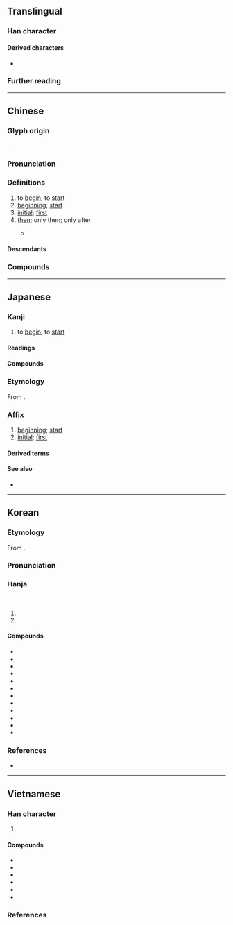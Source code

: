 {{character info}}
==Translingual==
{{stroke order|strokes=8}}

===Han character===
{{Han char|rn=38|rad=女|as=05|sn=8|four=43460|canj=VIR|ids=⿰女台}}

====Derived characters====
* {{l|mul|[[𡤔]], [[𪦲]], [[𦰯]], [[𠝔]], [[𤯯]], [[㗠]], [[𡤓]]}}

===Further reading===
{{Han ref|kx=0258.160|dkj=06166|dj=0523.220|hdz=21041.120|uh=59CB}}

----

==Chinese==
{{zh-forms|alt=兘,乨,𠃭,𠙉}}

===Glyph origin===
{{Han etym}}
{{Han compound|女|台|t1=woman|ls=psc|c1=s|c2=p}}.

===Pronunciation===
{{zh-pron
|m=shǐ
|m-s=
|c=ci2
|c-t=
|g=
|h=pfs=chhṳ́/sṳ́
|j=
|mb=sǐ
|md=sṳ̄/sé̤ṳ
|md_note=sṳ̄ - vernacular; sé̤ṳ - literary
|mn=sí
|mn-t=si2
|w=2sr
|x=
|mc=y
|oc=y
|cat=v,n,a,adv
}}

===Definitions===
{{zh-hanzi}}

# to [[begin]]; to [[start]]
# [[beginning]]; [[start]]
# [[initial]]; [[first]]
# [[then]]; only then; only after
#: {{zh-syn|才}}
#* {{zh-x|千呼萬喚 始 出來，猶 抱 琵琶 半 遮 面。|It was after many invitations, call after call, before she showed herself. Even then, she held her pipa close and revealed only half of her countenance.|CL|ref={{w2|zh|白居易}}, {{lang|zh|《琵琶行》}} (translated by Betty Tseng)}}

====Descendants====
{{CJKV||し|시|thuỷ}}

===Compounds===
{{zh-der|一元復始|七始|下車之始|下車伊始|乃始|伊始|倡始|元始|元始天尊|先從隗始|全始全終|初始|創始|原始|原始主義|原始人|原始佛教|原始反終|原始林|原始社會|原始程式|原始藝術|原始要終|原始見終|厲精更始|古始|周而復始|善始令終|善始善終|四始|報本反始|太始|始亂終棄|始作俑者|始創|始基|始料不及|始料未及|始末|始業式|始生魄|始祖|始祖鳥|始終|始終不易|始終不渝|始終如一|始終若一|始願|從始至終|慎始|慎始敬終|慎終如始|慎終若始|才始|旬始|曆始|更始|有始有卒|有始有終|有始無終|未始|本始|正始之音|正始文學|正始玄風|正始體|泰始|渝始|無始無終|無始無邊|甘始|福為禍始|秦始皇|秦始皇陵|終始|終始不渝|終始如一|終而復始|經始|肇始|自始至終|與民更始|託始|請自隗始|貫徹始終|起始|開始|齠始|建始|千里之行，始於足下}}

----

==Japanese==

===Kanji===
{{ja-kanji|grade=3|rs=女05}}

# to [[begin]]; to [[start]]

====Readings====
{{ja-readings
|goon=し
|kanon=し
|kun=はじ-める, はじ-め, はじ-まる
|nanori=とも, はじめ, はる, もと
}}

====Compounds====
{{col3-u|ja
|{{ja-r|始%値|はじめ%ね}}
|{{ja-r|書%始|ふみ%はじめ}}
|{{ja-r|講%書%始|こう%しょ%はじめ}}
|{{ja-r|布%衣%始|ほう%い%はじめ}}
}}

===Etymology===
{{ja-kanjitab|し|yomi=on}}

From {{der|ja|ltc|sort=し|-}} {{ltc-l|始}}.

===Affix===
{{ja-pos|affix|し}}

# [[beginning]]; [[start]]
# [[initial]]; [[first]]

====Derived terms====
{{col3-u|ja
|{{ja-r|始期|しき}}
|{{ja-r|始%業|し%ぎょう}}
|{{ja-r|始%原|し%げん}}
|{{ja-r|始%終|し%じゅう}}
|{{ja-r|始祖|しそ}}
|{{ja-r|始%端|し%たん}}
|{{ja-r|始%点|し%てん}}
|{{ja-r|始%電|し%でん}}
|{{ja-r|始%動|し%どう}}
|{{ja-r|始%発|し%はつ}}
|{{ja-r|始%末|し%まつ}}
|{{ja-r|開%始|かい%し}}
|{{ja-r|起始|きし}}
|{{ja-r|原%始|げん%し}}
|{{ja-r|元%始|げん%し}}
|{{ja-r|更%始|こう%し}}
|{{ja-r|終%始|しゅう%し}}
|{{ja-r|創%始|そう%し}}
|{{ja-r|年%始|ねん%し}}
|{{ja-r|無始|むし}}
|{{ja-r|始%球式|し%きゅうしき}}
|{{ja-r|始%新世|し%しんせい}}
|{{ja-r|始%生代|し%せいだい}}
|{{ja-r|始%端%部|し%たん%ぶ}}
|{{ja-r|始%発駅|し%はつえき}}
|{{ja-r|始%末書|し%まつしょ}}
|{{ja-r|始%末%屋|し%まつ%や}}
}}

====See also====
* {{ja-r|初|しょ}}

----

==Korean==

===Etymology===
From {{der|ko|ltc|sort=시|-}} {{ltc-l|始}}. {{hanja-sinjeung|시|si}}

===Pronunciation===
{{ko-hanja-pron|시}}

===Hanja===
{{ko-hanja-search}}
{{ko-hanja|비롯하다|비롯할|시}}<br>
{{ko-hanja|비로소|시}}

# {{hanja form of|시|[[beginning]]; [[start]]}}
# {{hanja form of|시|[[initial]]; [[first]]}}

====Compounds====
{{der-top3|Compounds}}
* {{ko-l|시말|始末}}
* {{ko-l|시작|始作}}
* {{ko-l|시조|始祖}}
* {{ko-l|시종|始終}}
* {{ko-l|개시|開始}}
* {{ko-l|본시|本始}}
* {{ko-l|연시|年始}}
* {{ko-l|원시|原始}}
* {{ko-l|조시|肇始}}
* {{ko-l|종시|終始}}
* {{ko-l|창시|創始}}
* {{ko-l|시조조|始祖鳥}}
{{der-bottom}}

===References===
* {{R:hanjadoc|2176}}

----

==Vietnamese==

===Han character===
{{vi-readings|rs=女05
|hanviet=thuỷ-tdcntd;gdhn;genibrel, thỉ-gdhn;bonet;genibrel
|phienthiet=,詩止 thi chỉ
|nom=thỉ-bonet;taberd, thuỷ-tdcntd, thũy
}}

# {{han tu form of|[[thuỷ]]/[[thủy]]|[[beginning]]; [[start]]; [[initial]]}}

====Compounds====
{{der-top3|Compounds}}
* {{vi-l|始終|thuỷ chung}}
* {{vi-l|始祖|thuỷ tổ}}
* {{vi-l|終始|chung thuỷ}}
* {{vi-l|開始|khai thuỷ}}
* {{vi-l|起始|khởi thuỷ}}
* {{vi-l|原始|nguyên thuỷ}}
{{der-bottom}}

===References===
<references/>
